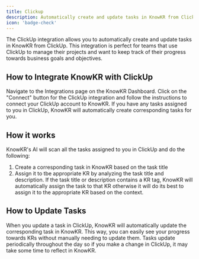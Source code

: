 ```yaml
---
title: Clickup
description: Automatically create and update tasks in KnowKR from ClickUp.
icon: 'badge-check'
---
```


The ClickUp integration allows you to automatically create and update tasks in KnowKR from ClickUp.
This integration is perfect for teams that use ClickUp to manage their projects and want to keep track of their progress towards business goals and objectives.

## How to Integrate KnowKR with ClickUp

<Steps>
    <Step title="Navigate to the Integrations Page">
        Navigate to the Integrations page on the KnowKR Dashboard.
    </Step>
    <Step title="Get Connected">
        Click on the "Connect" button for the ClickUp integration and follow the instructions to connect your ClickUp account to KnowKR.
    </Step>
    <Step title="That's It">
        If you have any tasks assigned to you in ClickUp, KnowKR will automatically create corresponding tasks for you.
    </Step>
</Steps>

## How it works

KnowKR's AI will scan all the tasks assigned to you in ClickUp and do the following:

1. Create a corresponding task in KnowKR based on the task title
2. Assign it to tbe appropriate KR by analyzing the task title and description. If the task title or description contains a KR tag, KnowKR will automatically assign the task to that KR otherwise it will do its best to assign it to the appropriate KR based on the context.

## How to Update Tasks

When you update a task in ClickUp, KnowKR will automatically update the corresponding task in KnowKR. This way, you can easily see your progress towards KRs without manually needing to update them.
Tasks update periodically throughout the day so if you make a change in ClickUp, it may take some time to reflect in KnowKR.